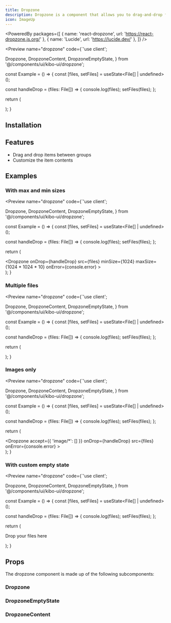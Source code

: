 ```yaml
---
title: Dropzone
description: Dropzone is a component that allows you to drag-and-drop files into a container to process them.
icon: ImageUp
---
```



<PoweredBy packages={[
  { name: 'react-dropzone', url: 'https://react-dropzone.js.org/' },
  { name: 'Lucide', url: 'https://lucide.dev/' },
]} />

<Preview name="dropzone" code={`'use client';

  Dropzone,
  DropzoneContent,
  DropzoneEmptyState,
} from '@/components/ui/kibo-ui/dropzone';

const Example = () => {
  const [files, setFiles] = useState<File[] | undefined>();

  const handleDrop = (files: File[]) => {
    console.log(files);
    setFiles(files);
  };

  return (
    <div className="flex h-screen w-full items-center justify-center bg-secondary p-8">
      <Dropzone
        onDrop={handleDrop}
        src={files}
        onError={console.error}
      >
        <DropzoneEmptyState />
        <DropzoneContent />
      </Dropzone>
    </div>
  );
}


## Installation

<Installer packageName="dropzone" />

## Features

- Drag and drop items between groups
- Customize the item contents

## Examples

### With max and min sizes

<Preview name="dropzone" code={`'use client';

  Dropzone,
  DropzoneContent,
  DropzoneEmptyState,
} from '@/components/ui/kibo-ui/dropzone';

const Example = () => {
  const [files, setFiles] = useState<File[] | undefined>();

  const handleDrop = (files: File[]) => {
    console.log(files);
    setFiles(files);
  };

  return (
    <div className="flex h-screen w-full items-center justify-center bg-secondary p-8">
      <Dropzone
        onDrop={handleDrop}
        src={files}
        minSize={1024}
        maxSize={1024 * 1024 * 10}
        onError={console.error}
      >
        <DropzoneEmptyState />
        <DropzoneContent />
      </Dropzone>
    </div>
  );
}


### Multiple files

<Preview name="dropzone" code={`'use client';

  Dropzone,
  DropzoneContent,
  DropzoneEmptyState,
} from '@/components/ui/kibo-ui/dropzone';

const Example = () => {
  const [files, setFiles] = useState<File[] | undefined>();

  const handleDrop = (files: File[]) => {
    console.log(files);
    setFiles(files);
  };

  return (
    <div className="flex h-screen w-full items-center justify-center bg-secondary p-8">
      <Dropzone
        onDrop={handleDrop}
        src={files}
        maxFiles={3}
        onError={console.error}
      >
        <DropzoneEmptyState />
        <DropzoneContent />
      </Dropzone>
    </div>
  );
}


### Images only

<Preview name="dropzone" code={`'use client';

  Dropzone,
  DropzoneContent,
  DropzoneEmptyState,
} from '@/components/ui/kibo-ui/dropzone';

const Example = () => {
  const [files, setFiles] = useState<File[] | undefined>();

  const handleDrop = (files: File[]) => {
    console.log(files);
    setFiles(files);
  };

  return (
    <div className="flex h-screen w-full items-center justify-center bg-secondary p-8">
      <Dropzone
        accept={{ 'image/*': [] }}
        onDrop={handleDrop}
        src={files}
        onError={console.error}
      >
        <DropzoneEmptyState />
        <DropzoneContent />
      </Dropzone>
    </div>
  );
}


### With custom empty state

<Preview name="dropzone" code={`'use client';

  Dropzone,
  DropzoneContent,
  DropzoneEmptyState,
} from '@/components/ui/kibo-ui/dropzone';

const Example = () => {
  const [files, setFiles] = useState<File[] | undefined>();

  const handleDrop = (files: File[]) => {
    console.log(files);
    setFiles(files);
  };

  return (
    <div className="flex h-screen w-full items-center justify-center bg-secondary p-8">
      <Dropzone
        onDrop={handleDrop}
        src={files}
        onError={console.error}
      >
        <DropzoneEmptyState>
          <p>Drop your files here</p>
        </DropzoneEmptyState>
        <DropzoneContent />
      </Dropzone>
    </div>
  );
}


## Props

The dropzone component is made up of the following subcomponents:

### Dropzone

<AutoTypeTable path="node_modules/@repo/dropzone/index.tsx" name="DropzoneProps" />

### DropzoneEmptyState

<AutoTypeTable path="node_modules/@repo/dropzone/index.tsx" name="DropzoneEmptyStateProps" />

### DropzoneContent

<AutoTypeTable path="node_modules/@repo/dropzone/index.tsx" name="DropzoneContentProps" />
